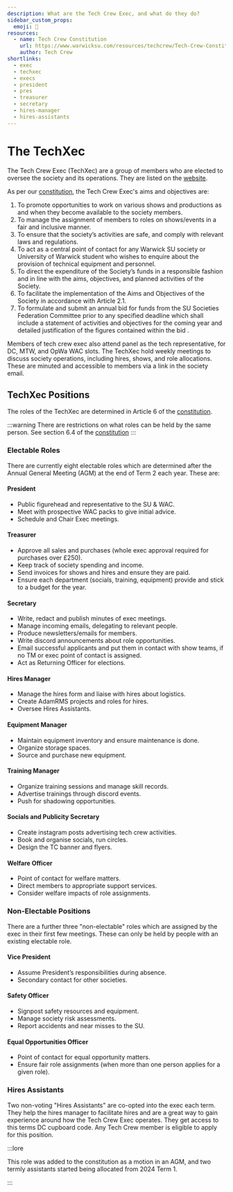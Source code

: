 ```yaml
---
description: What are the Tech Crew Exec, and what do they do?
sidebar_custom_props:
  emoji: 👥
resources:
  - name: Tech Crew Constitution
    url: https://www.warwicksu.com/resources/techcrew/Tech-Crew-Constitution/
    author: Tech Crew
shortlinks:
  - exec
  - techxec
  - execs
  - president
  - pres
  - treasurer
  - secretary
  - hires-manager
  - hires-assistants
---
```



# The TechXec

The Tech Crew Exec (TechXec) are a group of members who are elected to oversee the society and its operations. They are
listed on the
[website](/).

As per our [constitution](https://www.warwicksu.com/resources/techcrew/Tech-Crew-Constitution/), the Tech Crew Exec's aims
and objectives are:

1. To promote opportunities to work on various shows and productions as and when they become available to the society
   members.
2. To manage the assignment of members to roles on shows/events in a fair and inclusive manner.
3. To ensure that the society’s activities are safe, and comply with relevant laws and regulations.
4. To act as a central point of contact for any Warwick SU society or University of Warwick student who wishes to
   enquire about the provision of technical equipment and personnel.
5. To direct the expenditure of the Society’s funds in a responsible fashion and in line with the aims, objectives, and
   planned activities of the Society.
6. To facilitate the implementation of the Aims and Objectives of the Society in accordance with Article 2.1.
7. To formulate and submit an annual bid for funds from the SU Societies Federation Committee prior to any specified
   deadline which shall include a statement of activities and objectives for the coming year and detailed justification
   of the figures contained within the bid .

Members of tech crew exec also attend panel as the tech representative, for DC, MTW, and OpWa WAC slots.
The TechXec hold weekly meetings to discuss society operations, including hires, shows, and role allocations.
These are minuted and accessible to members via a link in the society email.

## TechXec Positions

The roles of the TechXec are determined in Article 6 of the
[constitution](https://www.warwicksu.com/resources/techcrew/Tech-Crew-Constitution/).

:::warning
There are restrictions on what roles can be held by the same person. See section 6.4 of the
[constitution](https://www.warwicksu.com/resources/techcrew/Tech-Crew-Constitution/)
:::

### Electable Roles

There are currently eight electable roles which are determined after the Annual General Meeting (AGM) at the end of
Term 2 each year. These are:

#### President

- Public figurehead and representative to the SU & WAC.
- Meet with prospective WAC packs to give initial advice.
- Schedule and Chair Exec meetings.

#### Treasurer

- Approve all sales and purchases (whole exec approval required for purchases over £250).
- Keep track of society spending and income.
- Send invoices for shows and hires and ensure they are paid.
- Ensure each department (socials, training, equipment) provide and stick to a budget for the year.

#### Secretary

- Write, redact and publish minutes of exec meetings.
- Manage incoming emails, delegating to relevant people.
- Produce newsletters/emails for members.
- Write discord announcements about role opportunities.
- Email successful applicants and put them in contact with show teams, if no TM or exec point of contact is assigned.
- Act as Returning Officer for elections.

#### Hires Manager

- Manage the hires form and liaise with hires about logistics.
- Create AdamRMS projects and roles for hires.
- Oversee Hires Assistants.

#### Equipment Manager

- Maintain equipment inventory and ensure maintenance is done.
- Organize storage spaces.
- Source and purchase new equipment.

#### Training Manager

- Organize training sessions and manage skill records.
- Advertise trainings through discord events.
- Push for shadowing opportunities.

#### Socials and Publicity Secretary

- Create instagram posts advertising tech crew activities.
- Book and organise socials, run circles.
- Design the TC banner and flyers.

#### Welfare Officer

- Point of contact for welfare matters.
- Direct members to appropriate support services.
- Consider welfare impacts of role assignments.

### Non-Electable Positions

There are a further three "non-electable" roles which are assigned by the exec in their first few meetings. These
can only be held by people with an existing electable role.

#### Vice President

- Assume President’s responsibilities during absence.
- Secondary contact for other societies.

#### Safety Officer

- Signpost safety resources and equipment.
- Manage society risk assessments.
- Report accidents and near misses to the SU.

#### Equal Opportunities Officer

- Point of contact for equal opportunity matters.
- Ensure fair role assignments (when more than one person applies for a given role).

### Hires Assistants

Two non-voting "Hires Assistants" are co-opted into the exec each term.
They help the hires manager to facilitate hires and are a great way to gain experience around how the Tech
Crew Exec operates.
They get access to this terms DC cupboard code.
Any Tech Crew member is eligible to apply for this position.

:::lore

This role was added to the constitution as a motion in an AGM, and two termly assistants started being allocated from 2024 Term 1.

:::

